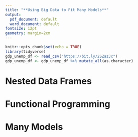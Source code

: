 ```yaml
---
title: "**Using Big Data to Fit Many Models**"
output:
  pdf_document: default
  word_document: default
fontsize: 12pt
geometry: margin=2cm
---
```


```r
knitr::opts_chunk$set(echo = TRUE)
library(tidyverse)
gdp_unemp_df <- read_csv("https://bit.ly/2SZazJc")
gdp_unemp_df <- gdp_unemp_df %>% mutate_all(as.character)
```

# Nested Data Frames

# Functional Programming

# Many Models
